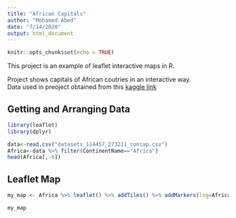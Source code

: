 ```yaml
---
title: "African Capitals"
author: "Mohamed Abed"
date: "7/14/2020"
output: html_document
---
```


```r
knitr::opts_chunk$set(echo = TRUE)
```

This project is an example of leaflet interactive maps in R.  

Project shows capitals of African coutries in an interactive way.  
Data used in preoject obtained from this [kaggle link](https://www.kaggle.com/nikitagrec/world-capitals-gps/data) 

## Getting and Arranging Data
```r

library(leaflet)
library(dplyr)

data<-read.csv("datasets_114457_273211_concap.csv")
Africa<-data %>% filter(ContinentName=="Africa")
head(Africa[,-6])
```




## Leaflet Map
```r
my_map <- Africa %>% leaflet() %>% addTiles() %>% addMarkers(lng=Africa$CapitalLongitude, lat=Africa$CapitalLatitude, popup=Africa$CapitalName)

my_map
```


